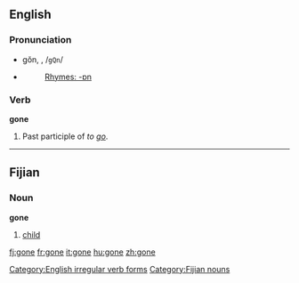 ==English==

{{rank|along|four|wish|328|gone|times|girl|during}}

===Pronunciation===
*gŏn, {{IPA|/gɒn/}}, /<tt>gQn</tt>/
*{{audio|en-us-gone.ogg|Audio (US)}}
*:[[Rhymes:English:-ɒn|Rhymes: -ɒn]]

===Verb===
'''gone'''
#Past participle of ''to [[go]]''.

[[Category:English irregular verb forms]]

----

==Fijian==
===Noun===
'''gone'''

# [[child]]

[[Category:Fijian nouns]]

[[fj:gone]]
[[fr:gone]]
[[it:gone]]
[[hu:gone]]
[[zh:gone]]